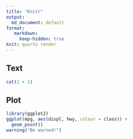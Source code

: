 ```yaml
---
title: "Knitr"
output: 
  md_document: default
format: 
   markdown: 
     keep-hidden: true
knit: quarto render
---
```


## Text

```r
cat(1 + 1)
```

## Plot

```r
library(ggplot2)
ggplot(mpg, aes(displ, hwy, colour = class)) + 
  geom_point()
warning("Be warned!")
```
















